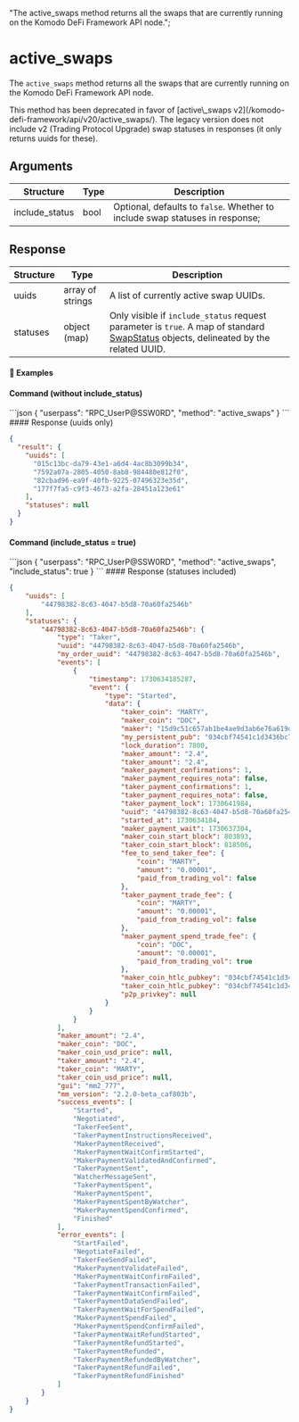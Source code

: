   "The active_swaps method returns all the swaps that are currently running on the Komodo DeFi Framework API node.";

# active\_swaps

The `active_swaps` method returns all the swaps that are currently running on the Komodo DeFi Framework API node.

<Note>
  This method has been deprecated in favor of [active\_swaps v2](/komodo-defi-framework/api/v20/active_swaps/). The legacy version does not include v2 (Trading Protocol Upgrade) swap statuses in responses (it only returns uuids for these).
</Note>

## Arguments

| Structure       | Type | Description                                                                  |
| --------------- | ---- | ---------------------------------------------------------------------------- |
| include\_status | bool | Optional, defaults to `false`. Whether to include swap statuses in response; |

## Response

| Structure | Type             | Description                                                                                                                                                                                            |
| --------- | ---------------- | ------------------------------------------------------------------------------------------------------------------------------------------------------------------------------------------------------ |
| uuids     | array of strings | A list of currently active swap UUIDs.                                                                                                                                                                 |
| statuses  | object (map)     | Only visible if `include_status` request parameter is `true`. A map of standard [SwapStatus](/komodo-defi-framework/api/common_structures/swaps/#swap-status) objects, delineated by the related UUID. |

#### 📌 Examples

#### Command (without include\_status)

<CodeGroup title="" tag="POST" label="active_swaps" mm2MethodDecorate="true">
  ```json
  {
    "userpass": "RPC_UserP@SSW0RD",
    "method": "active_swaps"
  }
  ```
</CodeGroup>

<CollapsibleSection expandedText="Hide Response" collapsedText="Show Response">
  #### Response (uuids only)

  ```json
  {
    "result": {
      "uuids": [
        "015c13bc-da79-43e1-a6d4-4ac8b3099b34",
        "7592a07a-2805-4050-8ab8-984480e812f0",
        "82cbad96-ea9f-40fb-9225-07496323e35d",
        "177f7fa5-c9f3-4673-a2fa-28451a123e61"
      ],
      "statuses": null
    }
  }
  ```
</CollapsibleSection>

#### Command (include\_status = true)

<CodeGroup title="" tag="POST" label="active_swaps" mm2MethodDecorate="true">
  ```json
  {
    "userpass": "RPC_UserP@SSW0RD",
    "method": "active_swaps",
    "include_status": true
  }
  ```
</CodeGroup>

<CollapsibleSection expandedText="Hide Response" collapsedText="Show Response">
  #### Response (statuses included)

  ```json
  {
      "uuids": [
          "44798382-8c63-4047-b5d8-70a60fa2546b"
      ],
      "statuses": {
          "44798382-8c63-4047-b5d8-70a60fa2546b": {
              "type": "Taker",
              "uuid": "44798382-8c63-4047-b5d8-70a60fa2546b",
              "my_order_uuid": "44798382-8c63-4047-b5d8-70a60fa2546b",
              "events": [
                  {
                      "timestamp": 1730634185287,
                      "event": {
                          "type": "Started",
                          "data": {
                              "taker_coin": "MARTY",
                              "maker_coin": "DOC",
                              "maker": "15d9c51c657ab1be4ae9d3ab6e76a619d3bccfe830d5363fa168424c0d044732",
                              "my_persistent_pub": "034cbf74541c1d3436bc7638a2738f64df4fee22d4443cdf11d54cea7d7f55f256",
                              "lock_duration": 7800,
                              "maker_amount": "2.4",
                              "taker_amount": "2.4",
                              "maker_payment_confirmations": 1,
                              "maker_payment_requires_nota": false,
                              "taker_payment_confirmations": 1,
                              "taker_payment_requires_nota": false,
                              "taker_payment_lock": 1730641984,
                              "uuid": "44798382-8c63-4047-b5d8-70a60fa2546b",
                              "started_at": 1730634184,
                              "maker_payment_wait": 1730637304,
                              "maker_coin_start_block": 803893,
                              "taker_coin_start_block": 818506,
                              "fee_to_send_taker_fee": {
                                  "coin": "MARTY",
                                  "amount": "0.00001",
                                  "paid_from_trading_vol": false
                              },
                              "taker_payment_trade_fee": {
                                  "coin": "MARTY",
                                  "amount": "0.00001",
                                  "paid_from_trading_vol": false
                              },
                              "maker_payment_spend_trade_fee": {
                                  "coin": "DOC",
                                  "amount": "0.00001",
                                  "paid_from_trading_vol": true
                              },
                              "maker_coin_htlc_pubkey": "034cbf74541c1d3436bc7638a2738f64df4fee22d4443cdf11d54cea7d7f55f256",
                              "taker_coin_htlc_pubkey": "034cbf74541c1d3436bc7638a2738f64df4fee22d4443cdf11d54cea7d7f55f256",
                              "p2p_privkey": null
                          }
                      }
                  }
              ],
              "maker_amount": "2.4",
              "maker_coin": "DOC",
              "maker_coin_usd_price": null,
              "taker_amount": "2.4",
              "taker_coin": "MARTY",
              "taker_coin_usd_price": null,
              "gui": "mm2_777",
              "mm_version": "2.2.0-beta_caf803b",
              "success_events": [
                  "Started",
                  "Negotiated",
                  "TakerFeeSent",
                  "TakerPaymentInstructionsReceived",
                  "MakerPaymentReceived",
                  "MakerPaymentWaitConfirmStarted",
                  "MakerPaymentValidatedAndConfirmed",
                  "TakerPaymentSent",
                  "WatcherMessageSent",
                  "TakerPaymentSpent",
                  "MakerPaymentSpent",
                  "MakerPaymentSpentByWatcher",
                  "MakerPaymentSpendConfirmed",
                  "Finished"
              ],
              "error_events": [
                  "StartFailed",
                  "NegotiateFailed",
                  "TakerFeeSendFailed",
                  "MakerPaymentValidateFailed",
                  "MakerPaymentWaitConfirmFailed",
                  "TakerPaymentTransactionFailed",
                  "TakerPaymentWaitConfirmFailed",
                  "TakerPaymentDataSendFailed",
                  "TakerPaymentWaitForSpendFailed",
                  "MakerPaymentSpendFailed",
                  "MakerPaymentSpendConfirmFailed",
                  "TakerPaymentWaitRefundStarted",
                  "TakerPaymentRefundStarted",
                  "TakerPaymentRefunded",
                  "TakerPaymentRefundedByWatcher",
                  "TakerPaymentRefundFailed",
                  "TakerPaymentRefundFinished"
              ]
          }
      }
  }
  ```
</CollapsibleSection>
